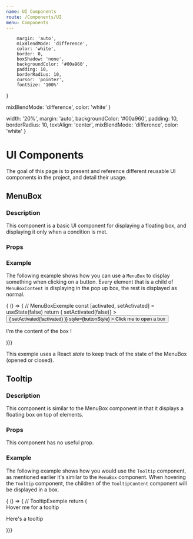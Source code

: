 ```yaml
---
name: UI Components
route: /Components/UI
menu: Components
---
```



        margin: 'auto',
        mixBlendMode: 'difference',
        color: 'white',
        border: 0,
        boxShadow: 'none',
        backgroundColor: '#00a960',
        padding: 10,
        borderRadius: 10,
        cursor: 'pointer',
        fontSize: '100%'
}
        
  mixBlendMode: 'difference',
  color: 'white'
}

  width: '20%',
  margin: 'auto',
  backgroundColor: '#00a960',
  padding: 10,
  borderRadius: 10,
  textAlign: 'center',
  mixBlendMode: 'difference',
  color: 'white'
}

# UI Components

The goal of this page is to present and reference different reusable UI 
components in the project, and detail their usage.

## MenuBox

### Description

This component is a basic UI component for displaying a floating box, and 
displaying it only when a condition is met.

### Props
<Props of={MenuBox} />

### Example

The following example shows how you can use a `MenuBox` to display something 
when clicking on a button. Every element that is a child of `MenuBoxContent`
is displaying in the pop up box, the rest is displayed as normal.

<Playground>
  { () => { // MenuBoxExemple
  const [activated, setActivated] = useState(false)
  return (
  <MenuBox 
    activate={activated}
    style={{ textAlign: 'center' }}
    onClose={() => setActivated(false)}
    >
    <button
      onClick={() => { setActivated(!activated) }}
      style={buttonStyle}
    >
      Click me to open a box
    </button>
    <MenuBoxContent>
      <p style={paragraphStyle} > I'm the content of the box ! </p>
    </MenuBoxContent>
  </MenuBox>
  )}}
</Playground>

This exemple uses a React *state* to keep track of the state of the MenuBox 
(opened or closed).

## Tooltip

### Description

This component is similar to the MenuBox component in that it displays a 
floating box on top of elements.

### Props

This component has no useful prop.

### Example

The following example shows how you would use the `Tooltip` component, as 
mentioned earlier it's similar to the `MenuBox` component. When hovering the 
`Tooltip` component, the children of the `TooltipContent` component will be 
displayed in a box.

<Playground>
  { () => { // TooltipExemple
  return (
  <Tooltip>
    <div
      style={divStyle}
    > Hover me for a tooltip </div>
    <TooltipContent>
      <p style={paragraphStyle} > Here's a tooltip </p>
    </TooltipContent>
  </Tooltip>
  )}}
</Playground>